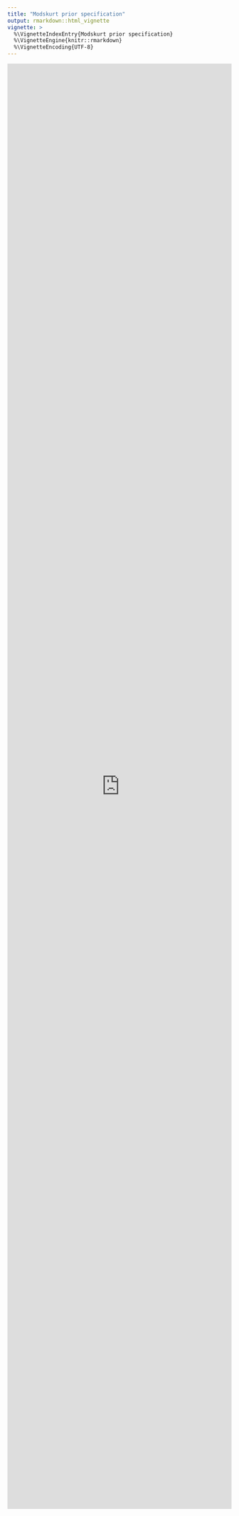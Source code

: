 ```yaml
---
title: "Modskurt prior specification"
output: rmarkdown::html_vignette
vignette: >
  %\VignetteIndexEntry{Modskurt prior specification}
  %\VignetteEngine{knitr::rmarkdown}
  %\VignetteEncoding{UTF-8}
---
```


<style>#main{max-width:64px !important}</style>
<iframe width="100%" height="3240px" frameborder="0"
  src="https://observablehq.com/embed/@hdrab127/modskurt-prior-specs?cell=*"></iframe>
